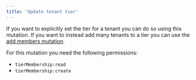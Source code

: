 ```yaml
---
title: 'Update tenant tier'
---
```


If you want to explicitly set the tier for a tenant you can do so using this mutation. If you want to instead add many tenants to a tier you can use the [add members mutation](./add-members).

For this mutation you need the following permissions:

- `tierMembership:read`
- `tierMembership:create`

<Tabs>
  <Tab title="Typescript SDK">
    <Snippet file="typescript-sdk/update-tenant-tier.mdx" />
  </Tab>
  <Tab title="GraphQL">
    <Snippet file="graphql/update-tenant-tier.mdx" />
  </Tab>
</Tabs>

